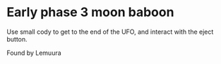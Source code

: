 # Early phase 3 moon baboon

Use small cody to get to the end of the UFO, and interact with the eject button.

Found by Lemuura